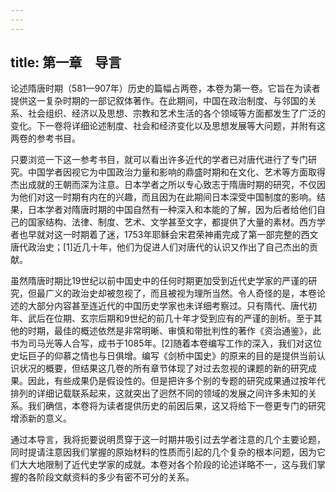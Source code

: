 ```yaml
---
---
---
```

title: 第一章　导言
---



论述隋唐时期（581—907年）历史的篇幅占两卷，本卷为第一卷。它旨在为读者提供这一复杂时期的一部记叙体著作。在此期间，中国在政治制度、与邻国的关系、社会组织、经济以及思想、宗教和艺术生活的各个领域等方面都发生了广泛的变化。下一卷将详细论述制度、社会和经济变化以及思想发展等大问题，并附有这两卷的参考书目。

只要浏览一下这一参考书目，就可以看出许多近代的学者已对唐代进行了专门研究。中国学者因视它为中国政治力量和影响的鼎盛时期和在文化、艺术等方面取得杰出成就的王朝而深为注意。日本学者之所以专心致志于隋唐时期的研究，不仅因为他们对这一时期有内在的兴趣，而且因为在此期间日本深受中国制度的影响。结果，日本学者对隋唐时期的中国自然有一种深入和本能的了解，因为后者给他们自己的国家结构、法律、制度、艺术、文学甚至文字，都提供了大量的素材。西方学者也早就对这一时期着了迷，1753年耶稣会宋君荣神甫完成了第一部完整的西文唐代政治史；[1]近几十年，他们为促进人们对唐代的认识又作出了自己杰出的贡献。

虽然隋唐时期比19世纪以前中国史中的任何时期更加受到近代史学家的严谨的研究，但最广义的政治史却被忽视了，而且被视为理所当然。令人奇怪的是，本卷论述的大部分内容甚至连近代的中国历史学家也未详细考察过。只有隋代、唐代初年、武后在位期、玄宗后期和9世纪的前几十年才受到应有的严谨的剖析。至于其他的时期，最佳的概述依然是非常明晰、审慎和带批判性的著作《资治通鉴》，此书为司马光等人合写，成书于1085年。[2]随着本卷编写工作的深入，我们对这位史坛巨子的仰慕之情也与日俱增。编写《剑桥中国史》的原来的目的是提供当前认识状况的概要，但结果这几卷的所有章节体现了对过去忽视的课题的新的研究成果。因此，有些成果仍是假设性的。但是把许多个别的专题的研究成果通过按年代排列的详细记载联系起来，这就突出了迥然不同的领域的发展之间许多未知的关系。我们确信，本卷将为读者提供历史的前因后果，这又将给下一卷更专门的研究增添新的意义。

通过本导言，我将扼要说明贯穿于这一时期并吸引过去学者注意的几个主要论题，同时提请注意因我们掌握的原始材料的性质而引起的几个复杂的根本问题，因为它们大大地限制了近代史学家的成就。本卷对各个阶段的论述详略不一，这与我们掌握的各阶段文献资料的多少有密不可分的关系。